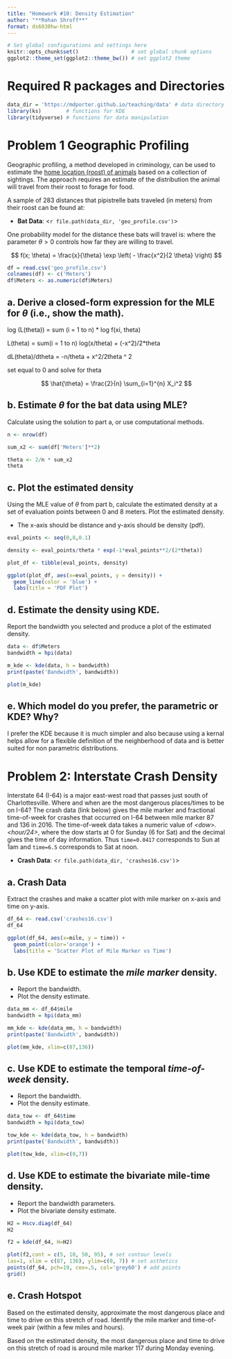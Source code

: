 ```yaml
---
title: "Homework #10: Density Estimation" 
author: "**Rohan Shroff**"
format: ds6030hw-html
---
```


```r
# Set global configurations and settings here
knitr::opts_chunk$set()                 # set global chunk options
ggplot2::theme_set(ggplot2::theme_bw()) # set ggplot2 theme
```

# Required R packages and Directories {.unnumbered .unlisted}

```r
data_dir = 'https://mdporter.github.io/teaching/data' # data directory
library(ks)        # functions for KDE
library(tidyverse) # functions for data manipulation   
```

# Problem 1 Geographic Profiling

Geographic profiling, a method developed in criminology, can be used to estimate the [home location (roost) of animals](https://www.sciencedirect.com/science/article/pii/S0022519305004157) based on a collection of sightings. The approach requires an estimate of the distribution the animal will travel from their roost to forage for food.

A sample of $283$ distances that pipistrelle bats traveled (in meters) from their roost can be found at:

-   **Bat Data**: \<`r file.path(data_dir, 'geo_profile.csv')`\>

One probability model for the distance these bats will travel is: \begin{align*}
f(x; \theta) = \frac{x}{\theta} \exp \left( - \frac{x^2}{2 \theta} \right)
\end{align*} where the parameter $\theta > 0$ controls how far they are willing to travel.

$$
f(x; \theta) = \frac{x}{\theta} \exp \left( - \frac{x^2}{2 \theta} \right)
$$

```r
df = read.csv('geo_profile.csv')
colnames(df) <- c('Meters')
df$Meters <- as.numeric(df$Meters)
```

## a. Derive a closed-form expression for the MLE for $\theta$ (i.e., show the math).

::: {.callout-note title="Solution"}
log (L(theta)) = sum (i = 1 to n) \* log f(xi, theta)

L(theta) = sum(i = 1 to n) log(x/theta) + (-x\^2)/2\*theta

dL(theta)/dtheta = -n/theta + x\^2/2theta \^ 2

set equal to 0 and solve for theta
:::

$$
\hat{\theta} = \frac{2}{n} \sum_{i=1}^{n} X_i^2
$$

## b. Estimate $\theta$ for the bat data using MLE?

Calculate using the solution to part a, or use computational methods.

::: {.callout-note title="Solution"}
```r
n <- nrow(df)

sum_x2 <- sum(df['Meters']**2)

theta <- 2/n * sum_x2
theta
```
:::

## c. Plot the estimated density

Using the MLE value of $\theta$ from part b, calculate the estimated density at a set of evaluation points between 0 and 8 meters. Plot the estimated density.

-   The x-axis should be distance and y-axis should be density (pdf).

::: {.callout-note title="Solution"}
```r
eval_points <- seq(0,8,0.1)

density <- eval_points/theta * exp(-1*eval_points**2/(2*theta))

plot_df <- tibble(eval_points, density)

ggplot(plot_df, aes(x=eval_points, y = density)) + 
  geom_line(color = 'blue') + 
  labs(title = 'PDF Plot')
```
:::

## d. Estimate the density using KDE.

Report the bandwidth you selected and produce a plot of the estimated density.

::: {.callout-note title="Solution"}
```r
data <- df$Meters
bandwidth = hpi(data) 

m_kde <- kde(data, h = bandwidth)
print(paste('Bandwidth', bandwidth))
```

```r
plot(m_kde)
```
:::

## e. Which model do you prefer, the parametric or KDE? Why?

::: {.callout-note title="Solution"}
I prefer the KDE because it is much simpler and also because using a kernal helps allow for a flexible definition of the neighberhood of data and is better suited for non parametric distributions.
:::

# Problem 2: Interstate Crash Density

Interstate 64 (I-64) is a major east-west road that passes just south of Charlottesville. Where and when are the most dangerous places/times to be on I-64? The crash data (link below) gives the mile marker and fractional time-of-week for crashes that occurred on I-64 between mile marker 87 and 136 in 2016. The time-of-week data takes a numeric value of *\<dow\>.\<hour/24\>*, where the dow starts at 0 for Sunday (6 for Sat) and the decimal gives the time of day information. Thus `time=0.0417` corresponds to Sun at 1am and `time=6.5` corresponds to Sat at noon.

-   **Crash Data**: \<`r file.path(data_dir, 'crashes16.csv')`\>

## a. Crash Data

Extract the crashes and make a scatter plot with mile marker on x-axis and time on y-axis.

::: {.callout-note title="Solution"}
```r
df_64 <- read.csv('crashes16.csv')
df_64
```

```r
ggplot(df_64, aes(x=mile, y = time)) + 
  geom_point(color='orange') + 
  labs(title = 'Scatter Plot of Mile Marker vs Time')
```
:::

## b. Use KDE to estimate the *mile marker* density.

-   Report the bandwidth.
-   Plot the density estimate.

::: {.callout-note title="Solution"}
```r
data_mm <- df_64$mile
bandwidth = hpi(data_mm) 

mm_kde <- kde(data_mm, h = bandwidth)
print(paste('Bandwidth', bandwidth))
```

```r
plot(mm_kde, xlim=c(87,136))
```
:::

## c. Use KDE to estimate the temporal *time-of-week* density.

-   Report the bandwidth.
-   Plot the density estimate.

::: {.callout-note title="Solution"}
```r
data_tow <- df_64$time
bandwidth = hpi(data_tow) 

tow_kde <- kde(data_tow, h = bandwidth)
print(paste('Bandwidth', bandwidth))
```

```r
plot(tow_kde, xlim=c(0,7))
```
:::

## d. Use KDE to estimate the bivariate mile-time density.

-   Report the bandwidth parameters.
-   Plot the bivariate density estimate.

::: {.callout-note title="Solution"}
```r
H2 = Hscv.diag(df_64)
H2
```

```r
f2 = kde(df_64, H=H2)

plot(f2,cont = c(5, 10, 50, 95), # set contour levels
las=1, xlim = c(87, 136), ylim=c(0, 7)) # set asthetics
points(df_64, pch=19, cex=.5, col='grey60') # add points
grid()
```
:::

## e. Crash Hotspot

Based on the estimated density, approximate the most dangerous place and time to drive on this stretch of road. Identify the mile marker and time-of-week pair (within a few miles and hours).

::: {.callout-note title="Solution"}
Based on the estimated density, the most dangerous place and time to drive on this stretch of road is around mile marker 117 during Monday evening.
:::
